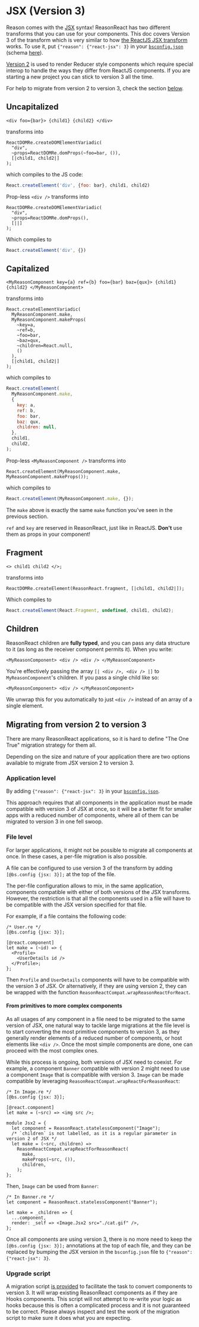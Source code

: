 # JSX (Version 3)

Reason comes with the [JSX](/docs/manual/latest/jsx) syntax! ReasonReact has two different transforms that you can use for your components. This doc covers Version 3 of the transform which is very similar to how [the ReactJS JSX transform](https://reactjs.org/docs/introducing-jsx.html) works. To use it, put `{"reason": {"react-jsx": 3}` in your [`bsconfig.json`](/docs/manual/latest/build-configuration#reason,%20refmt) (schema [here](http://bucklescript.github.io/bucklescript/docson/#build-schema.json)).

[Version 2](jsx-2.md) is used to render Reducer style components which require special interop to handle the ways they differ from ReactJS components. If you are starting a new project you can stick to version 3 all the time.

For help to migrate from version 2 to version 3, check the section [below](/docs/reason-react/latest/jsx#migrating-from-version-2-to-version-3).

## Uncapitalized

```reason
<div foo={bar}> {child1} {child2} </div>
```

transforms into

```reason
ReactDOMRe.createDOMElementVariadic(
  "div",
  ~props=ReactDOMRe.domProps(~foo=bar, ()),
  [|child1, child2|]
);
```

which compiles to the JS code:

```js
React.createElement('div', {foo: bar}, child1, child2)
```

Prop-less `<div />` transforms into

```reason
ReactDOMRe.createDOMElementVariadic(
  "div",
  ~props=ReactDOMRe.domProps(),
  [||]
);
```

Which compiles to

```js
React.createElement('div', {})
```

## Capitalized

```reason
<MyReasonComponent key={a} ref={b} foo={bar} baz={qux}> {child1} {child2} </MyReasonComponent>
```

transforms into

```reason
React.createElementVariadic(
  MyReasonComponent.make,
  MyReasonComponent.makeProps(
    ~key=a,
    ~ref=b,
    ~foo=bar,
    ~baz=qux,
    ~children=React.null,
    ()
  ),
  [|child1, child2|]
);
```

which compiles to

```js
React.createElement(
  MyReasonComponent.make,
  {
    key: a,
    ref: b,
    foo: bar,
    baz: qux,
    children: null,
  },
  child1,
  child2,
);
```

Prop-less `<MyReasonComponent />` transforms into

```reason
React.createElement(MyReasonComponent.make, MyReasonComponent.makeProps());
```

which compiles to

```js
React.createElement(MyReasonComponent.make, {});
```

The `make` above is exactly the same `make` function you've seen in the previous section.

`ref` and `key` are reserved in ReasonReact, just like in ReactJS. **Don't** use them as props in your component!

## Fragment

```reason
<> child1 child2 </>;
```

transforms into

```reason
ReactDOMRe.createElement(ReasonReact.fragment, [|child1, child2|]);
```

Which compiles to

```js
React.createElement(React.Fragment, undefined, child1, child2);
```

## Children

ReasonReact children are **fully typed**, and you can pass any data structure to it (as long as the receiver component permits it). When you write:

```reason
<MyReasonComponent> <div /> <div /> </MyReasonComponent>
```

You're effectively passing the array `[| <div />, <div /> |]` to `MyReasonComponent`'s children. If you pass a single child like so:

```reason
<MyReasonComponent> <div /> </MyReasonComponent>
```

We unwrap this for you automatically to just `<div />` instead of an array of a single element.

## Migrating from version 2 to version 3

There are many ReasonReact applications, so it is hard to define "The One True" migration strategy for them all.

Depending on the size and nature of your application there are two options available to migrate from JSX version 2 to version 3.

### Application level

By adding `{"reason": {"react-jsx": 3}` in your [`bsconfig.json`](/docs/manual/latest/build-configuration#reason-refmt).

This approach requires that all components in the application must be made compatible with version 3 of JSX at once, so it will be a better fit for smaller apps with a reduced number of components, where all of them can be migrated to version 3 in one fell swoop.

### File level

For larger applications, it might not be possible to migrate all components at once. In these cases, a per-file migration is also possible.

A file can be configured to use version 3 of the transform by adding `[@bs.config {jsx: 3}];` at the top of the file.

The per-file configuration allows to mix, in the same application, components compatible with either of both versions of the JSX transforms. However, the restriction is that all the components used in a file will have to be compatible with the JSX version specified for that file.

For example, if a file contains the following code:

```reason
/* User.re */
[@bs.config {jsx: 3}];

[@react.component]
let make = (~id) => {
  <Profile>
    <UserDetails id />
  </Profile>;
};
```

Then `Profile` and `UserDetails` components will have to be compatible with the version 3 of JSX. Or alternatively, if they are using version 2, they can be wrapped with the function `ReasonReactCompat.wrapReasonReactForReact`.

#### From primitives to more complex components

As all usages of any component in a file need to be migrated to the same version of JSX, one natural way to tackle large migrations at the file level is to start converting the most primitive components to version 3, as they generally render elements of a reduced number of components, or host elements like `<div />`. Once the most simple components are done, one can proceed with the most complex ones.

While this process is ongoing, both versions of JSX need to coexist. For example, a component `Banner` compatible with version 2 might need to use a component `Image` that is compatible with version 3. `Image` can be made compatible by leveraging `ReasonReactCompat.wrapReactForReasonReact`:

```reason
/* In Image.re */
[@bs.config {jsx: 3}];

[@react.component]
let make = (~src) => <img src />;

module Jsx2 = {
  let component = ReasonReact.statelessComponent("Image");
  /* `children` is not labelled, as it is a regular parameter in version 2 of JSX */
  let make = (~src, children) =>
    ReasonReactCompat.wrapReactForReasonReact(
      make,
      makeProps(~src, ()),
      children,
    );
};
```

Then, `Image` can be used from `Banner`:

```reason
/* In Banner.re */
let component = ReasonReact.statelessComponent("Banner");

let make = _children => {
  ...component,
  render: _self => <Image.Jsx2 src="./cat.gif" />,
};
```

Once all components are using version 3, there is no more need to keep the `[@bs.config {jsx: 3}];` annotations at the top of each file, and they can be replaced by bumping the JSX version in the `bsconfig.json` file to `{"reason": {"react-jsx": 3}`.

### Upgrade script

A migration script [is provided](https://github.com/chenglou/upgrade-reason-react#installation) to facilitate the task to convert components to version 3. It will wrap existing ReasonReact components as if they are Hooks components. This script will not attempt to re-write your logic as hooks because this is often a complicated process and it is not guaranteed to be correct. Please always inspect and test the work of the migration script to make sure it does what you are expecting.
